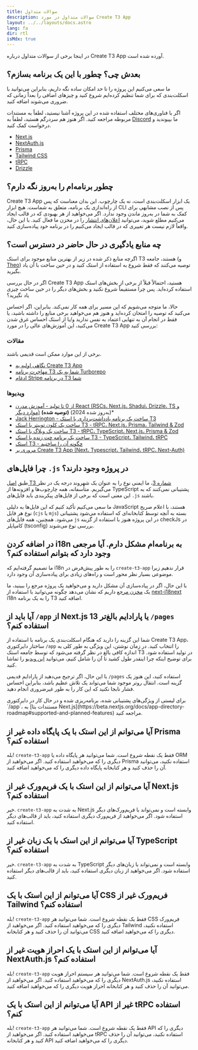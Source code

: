 ```yaml
---
title: سوالات متداول
description: سوالات متداول در مورد Create T3 App
layout: ../../layouts/docs.astro
lang: fa
dir: rtl
isMdx: true
---
```



در اینجا برخی از سوالات متداول درباره Create T3 App آورده شده است.

## بعدش چی؟ چطور با این یک برنامه بسازم؟

ما سعی می‌کنیم این پروژه را تا حد امکان ساده نگه داریم، بنابراین می‌توانید با اسکلت‌بندی که برای شما تنظیم کرده‌ایم شروع کنید و چیزهای اضافی را بعداً زمانی که ضروری می‌شوند اضافه کنید.

اگر با فناوری‌های مختلف استفاده شده در این پروژه آشنا نیستید، لطفاً به مستندات مربوطه مراجعه کنید. اگر هنوز هم سردرگم هستید، لطفاً به [Discord](https://t3.gg/discord) ما بپیوندید و درخواست کمک کنید.

- [Next.js](https://nextjs.org/)
- [NextAuth.js](https://next-auth.js.org)
- [Prisma](https://prisma.io)
- [Tailwind CSS](https://tailwindcss.com)
- [tRPC](https://trpc.io)
- [Drizzle](https://orm.drizzle.team/docs/overview)

## چطور برنامه‌ام را به‌روز نگه دارم؟

Create T3 App یک ابزار اسکلت‌بندی است، نه یک چارچوب. این بدان معناست که پس از راه‌اندازی یک برنامه، متعلق به شماست. هیچ ابزار CLI پس از نصب مشابهی برای کمک به شما در به‌روز ماندن وجود ندارد. اگر می‌خواهید از هر بهبودی که در قالب ایجاد می‌کنیم مطلع شوید، می‌توانید [اعلان‌های انتشار](https://docs.github.com/en/account-and-profile/managing-subscriptions-and-notifications-on-github/setting-up-notifications/configuring-notifications#configuring-your-watch-settings-for-an-individual-repository) را در مخزن ما فعال کنید. با این حال، واقعاً لازم نیست هر تغییری که در قالب ایجاد می‌کنیم را در برنامه خود پیاده‌سازی کنید.

## چه منابع یادگیری در حال حاضر در دسترس است؟

اگرچه منابع ذکر شده در زیر از بهترین منابع موجود برای استک T3 هستند، جامعه (و [Theo](https://youtu.be/rzwaaWH0ksk?t=1436)) توصیه می‌کنند که فقط شروع به استفاده از استک کنید و در حین ساخت با آن یاد بگیرید.

اگر در حال بررسی Create T3 App هستید، احتمالاً قبلاً از برخی از بخش‌های استک استفاده کرده‌اید. پس چرا مستقیماً شروع نکنید و بخش‌های دیگر را در حین ساخت چیزی یاد نگیرید؟

حالا، ما متوجه می‌شویم که این مسیر برای همه کار نمی‌کند. بنابراین، اگر احساس می‌کنید که توصیه را امتحان کرده‌اید و هنوز هم می‌خواهید برخی منابع را داشته باشید، یا فقط در انجام آن به تنهایی اعتماد به نفس ندارید و/یا از استک احساس غرق شدن می‌کنید، این آموزش‌های عالی را در مورد Create T3 App بررسی کنید:

### مقالات

برخی از این موارد ممکن است قدیمی باشند.

- [نگاهی اولیه به Create T3 App](https://dev.to/ajcwebdev/a-first-look-at-create-t3-app-1i8f)
- [مهاجرت برنامه T3 شما به یک Turborepo](https://www.jumr.dev/blog/t3-turbo)
- [ادغام Stripe در برنامه T3 شما](https://blog.nickramkissoon.com/posts/integrate-stripe-t3)

### ویدیوها

- [از 0 تا تولید - آموزش مدرن React (RSCs، Next.js، Shadui، Drizzle، TS و موارد دیگر)](https://www.youtube.com/watch?v=d5x0JCZbAJs) **(توصیه شده)** (به‌روز شده 2024)\*
- [Jack Herrington - ساخت یک برنامه یادداشت‌برداری با استک T3](https://www.youtube.com/watch?v=J1gzN1SAhyM)
- [ساخت یک کلون توییتر با استک T3 - tRPC، Next.js، Prisma، Tailwind & Zod](https://www.youtube.com/watch?v=nzJsYJPCc80)
- [ساخت یک وبلاگ با استک T3 - tRPC، TypeScript، Next.js، Prisma & Zod](https://www.youtube.com/watch?v=syEWlxVFUrY)
- [ساخت یک برنامه چت زنده با استک T3 - TypeScript، Tailwind، tRPC](https://www.youtube.com/watch?v=dXRRY37MPuk)
- [استک T3 - چگونه آن را ساختیم](https://www.youtube.com/watch?v=H-FXwnEjSsI)
- [مروری بر Create T3 App (Next، Typescript، Tailwind، tRPC، Next-Auth)](https://www.youtube.com/watch?v=VJH8dsPtbeU)

## چرا فایل‌های `.js` در پروژه وجود دارند؟

طبق [اصل T3 شماره 3](/fa/introduction#typesafety-isnt-optional)، ما ایمنی نوع را به عنوان یک شهروند درجه یک در نظر می‌گیریم. متأسفانه، همه چارچوب‌ها و افزونه‌ها از TypeScript پشتیبانی نمی‌کنند که به این معنی است که برخی از فایل‌های پیکربندی باید فایل‌های `.js` باشند.

ما سعی می‌کنیم تأکید کنیم که این فایل‌ها به دلیلی JavaScript هستند، با اعلام صریح نوع هر فایل (`cjs` یا `mjs`) بسته به آنچه توسط کتابخانه‌ای که استفاده می‌شود پشتیبانی می‌شود. همچنین، همه فایل‌های `js` در این پروژه هنوز با استفاده از گزینه checkJs در کامپایلر (tsconfig) بررسی نوع می‌شوند.

## در اضافه کردن i18n به برنامه‌ام مشکل دارم. آیا مرجعی وجود دارد که بتوانم استفاده کنم؟

ما تصمیم گرفته‌ایم که i18n را به طور پیش‌فرض در `create-t3-app` قرار ندهیم زیرا موضوعی بسیار نظر محور است و راه‌های زیادی برای پیاده‌سازی آن وجود دارد.

با این حال، اگر در پیاده‌سازی آن مشکل دارید و می‌خواهید یک پروژه مرجع را ببینید، ما یک [مخزن مرجع](https://github.com/juliusmarminge/t3-i18n) داریم که نشان می‌دهد چگونه می‌توانید با استفاده از [next-i18next](https://github.com/i18next/next-i18next) i18n را به یک برنامه T3 اضافه کنید.

## آیا باید از `/app` از Next.js 13 یا پارادایم بالغ‌تر `/pages` استفاده کنم؟

شما این گزینه را دارید که هنگام اسکلت‌بندی یک برنامه با استفاده از Create T3 App، ساختار دایرکتوری `/app` را انتخاب کنید. در زمان نوشتن، این ویژگی به طور کلی به اندازه کافی بالغ در نظر گرفته می‌شود که توسط جامعه استک T3 در تولید استفاده شود. برای توضیح اینکه چرا اینقدر طول کشید تا آن را شامل کنیم، می‌توانید [این ویدیو](https://www.youtube.com/watch?v=PmBfq-SpzCU) را تماشا کنید.

با این حال، اگر ترجیح می‌دهید از پارادایم قدیمی `/pages` استفاده کنید، این هنوز یک گزینه است. انتقال روتر موجود شما می‌تواند یک تلاش عظیم باشد، بنابراین احساس فشار نابجا نکنید که این کار را به طور غیرضروری انجام دهید.

<Callout type="info">
  برای لیستی از ویژگی‌های پشتیبانی شده، برنامه‌ریزی شده و در حال کار در
  دایرکتوری `/app`، به [مستندات بتا
  Next.js](https://beta.nextjs.org/docs/app-directory-roadmap#supported-and-planned-features)
  مراجعه کنید.
</Callout>

## آیا می‌توانم از این استک با یک پایگاه داده غیر از Prisma استفاده کنم؟

بله! `create-t3-app` فقط یک نقطه شروع است. شما می‌توانید هر پایگاه داده یا ORM دیگری را که می‌خواهید استفاده کنید. اگر می‌خواهید از Prisma استفاده نکنید، می‌توانید آن را حذف کنید و هر کتابخانه پایگاه داده دیگری را که می‌خواهید اضافه کنید.

## آیا می‌توانم از این استک با یک فریم‌ورک غیر از Next.js استفاده کنم؟

خیر. `create-t3-app` به شدت به Next.js وابسته است و نمی‌تواند با فریم‌ورک‌های دیگر استفاده شود. اگر می‌خواهید از فریم‌ورک دیگری استفاده کنید، باید از قالب‌های دیگر استفاده کنید.

## آیا می‌توانم از این استک با یک زبان غیر از TypeScript استفاده کنم؟

خیر. `create-t3-app` به شدت به TypeScript وابسته است و نمی‌تواند با زبان‌های دیگر استفاده شود. اگر می‌خواهید از زبان دیگری استفاده کنید، باید از قالب‌های دیگر استفاده کنید.

## آیا می‌توانم از این استک با یک CSS فریم‌ورک غیر از Tailwind استفاده کنم؟

بله! `create-t3-app` فقط یک نقطه شروع است. شما می‌توانید هر CSS فریم‌ورک دیگری را که می‌خواهید استفاده کنید. اگر می‌خواهید از Tailwind استفاده نکنید، می‌توانید آن را حذف کنید و هر کتابخانه CSS دیگری را که می‌خواهید اضافه کنید.

## آیا می‌توانم از این استک با یک احراز هویت غیر از NextAuth.js استفاده کنم؟

بله! `create-t3-app` فقط یک نقطه شروع است. شما می‌توانید هر سیستم احراز هویت دیگری را که می‌خواهید استفاده کنید. اگر می‌خواهید از NextAuth.js استفاده نکنید، می‌توانید آن را حذف کنید و هر کتابخانه احراز هویت دیگری را که می‌خواهید اضافه کنید.

## آیا می‌توانم از این استک با یک API غیر از tRPC استفاده کنم؟

بله! `create-t3-app` فقط یک نقطه شروع است. شما می‌توانید هر API دیگری را که می‌خواهید استفاده کنید. اگر می‌خواهید از tRPC استفاده نکنید، می‌توانید آن را حذف کنید و هر کتابخانه API دیگری را که می‌خواهید اضافه کنید.
